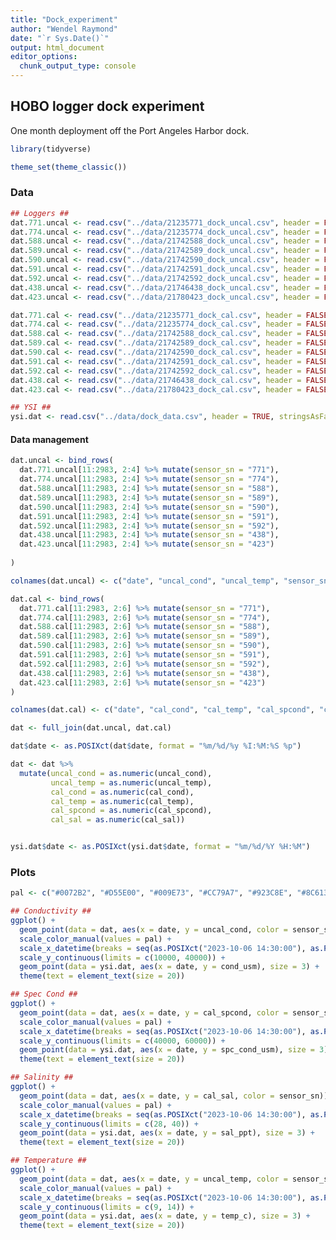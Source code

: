 ```yaml
---
title: "Dock_experiment"
author: "Wendel Raymond"
date: "`r Sys.Date()`"
output: html_document
editor_options: 
  chunk_output_type: console
---
```

## HOBO logger dock experiment
One month deployment off the Port Angeles Harbor dock.

```r
library(tidyverse)

theme_set(theme_classic())
```


### Data
```r
## Loggers ##
dat.771.uncal <- read.csv("../data/21235771_dock_uncal.csv", header = FALSE, stringsAsFactors = FALSE)
dat.774.uncal <- read.csv("../data/21235774_dock_uncal.csv", header = FALSE, stringsAsFactors = FALSE)
dat.588.uncal <- read.csv("../data/21742588_dock_uncal.csv", header = FALSE, stringsAsFactors = FALSE)
dat.589.uncal <- read.csv("../data/21742589_dock_uncal.csv", header = FALSE, stringsAsFactors = FALSE)
dat.590.uncal <- read.csv("../data/21742590_dock_uncal.csv", header = FALSE, stringsAsFactors = FALSE)
dat.591.uncal <- read.csv("../data/21742591_dock_uncal.csv", header = FALSE, stringsAsFactors = FALSE)
dat.592.uncal <- read.csv("../data/21742592_dock_uncal.csv", header = FALSE, stringsAsFactors = FALSE)
dat.438.uncal <- read.csv("../data/21746438_dock_uncal.csv", header = FALSE, stringsAsFactors = FALSE)
dat.423.uncal <- read.csv("../data/21780423_dock_uncal.csv", header = FALSE, stringsAsFactors = FALSE)

dat.771.cal <- read.csv("../data/21235771_dock_cal.csv", header = FALSE, stringsAsFactors = FALSE)
dat.774.cal <- read.csv("../data/21235774_dock_cal.csv", header = FALSE, stringsAsFactors = FALSE)
dat.588.cal <- read.csv("../data/21742588_dock_cal.csv", header = FALSE, stringsAsFactors = FALSE)
dat.589.cal <- read.csv("../data/21742589_dock_cal.csv", header = FALSE, stringsAsFactors = FALSE)
dat.590.cal <- read.csv("../data/21742590_dock_cal.csv", header = FALSE, stringsAsFactors = FALSE)
dat.591.cal <- read.csv("../data/21742591_dock_cal.csv", header = FALSE, stringsAsFactors = FALSE)
dat.592.cal <- read.csv("../data/21742592_dock_cal.csv", header = FALSE, stringsAsFactors = FALSE)
dat.438.cal <- read.csv("../data/21746438_dock_cal.csv", header = FALSE, stringsAsFactors = FALSE)
dat.423.cal <- read.csv("../data/21780423_dock_cal.csv", header = FALSE, stringsAsFactors = FALSE)

## YSI ##
ysi.dat <- read.csv("../data/dock_data.csv", header = TRUE, stringsAsFactors = FALSE)
```

#### Data management
```r
dat.uncal <- bind_rows(
  dat.771.uncal[11:2983, 2:4] %>% mutate(sensor_sn = "771"),
  dat.774.uncal[11:2983, 2:4] %>% mutate(sensor_sn = "774"),
  dat.588.uncal[11:2983, 2:4] %>% mutate(sensor_sn = "588"),
  dat.589.uncal[11:2983, 2:4] %>% mutate(sensor_sn = "589"),
  dat.590.uncal[11:2983, 2:4] %>% mutate(sensor_sn = "590"),
  dat.591.uncal[11:2983, 2:4] %>% mutate(sensor_sn = "591"),
  dat.592.uncal[11:2983, 2:4] %>% mutate(sensor_sn = "592"),
  dat.438.uncal[11:2983, 2:4] %>% mutate(sensor_sn = "438"),
  dat.423.uncal[11:2983, 2:4] %>% mutate(sensor_sn = "423")
  
)

colnames(dat.uncal) <- c("date", "uncal_cond", "uncal_temp", "sensor_sn")

dat.cal <- bind_rows(
  dat.771.cal[11:2983, 2:6] %>% mutate(sensor_sn = "771"),
  dat.774.cal[11:2983, 2:6] %>% mutate(sensor_sn = "774"),
  dat.588.cal[11:2983, 2:6] %>% mutate(sensor_sn = "588"),
  dat.589.cal[11:2983, 2:6] %>% mutate(sensor_sn = "589"),
  dat.590.cal[11:2983, 2:6] %>% mutate(sensor_sn = "590"),
  dat.591.cal[11:2983, 2:6] %>% mutate(sensor_sn = "591"),
  dat.592.cal[11:2983, 2:6] %>% mutate(sensor_sn = "592"),
  dat.438.cal[11:2983, 2:6] %>% mutate(sensor_sn = "438"),
  dat.423.cal[11:2983, 2:6] %>% mutate(sensor_sn = "423")
)

colnames(dat.cal) <- c("date", "cal_cond", "cal_temp", "cal_spcond", "cal_sal", "sensor_sn")

dat <- full_join(dat.uncal, dat.cal)

dat$date <- as.POSIXct(dat$date, format = "%m/%d/%y %I:%M:%S %p")

dat <- dat %>% 
  mutate(uncal_cond = as.numeric(uncal_cond),
         uncal_temp = as.numeric(uncal_temp),
         cal_cond = as.numeric(cal_cond),
         cal_temp = as.numeric(cal_temp),
         cal_spcond = as.numeric(cal_spcond),
         cal_sal = as.numeric(cal_sal))


ysi.dat$date <- as.POSIXct(ysi.dat$date, format = "%m/%d/%Y %H:%M")  
```

### Plots

```r
pal <- c("#0072B2", "#D55E00", "#009E73", "#CC79A7", "#923C8E", "#8C613C", "#E12F61", "#55B4E9", "#666666")

## Conductivity ##
ggplot() +
  geom_point(data = dat, aes(x = date, y = uncal_cond, color = sensor_sn)) +
  scale_color_manual(values = pal) +
  scale_x_datetime(breaks = seq(as.POSIXct("2023-10-06 14:30:00"), as.POSIXct("2023-11-06 13:00:00"), "1 day"), date_labels = "%d", limits = c(as.POSIXct("2023-10-06 14:30:00"), as.POSIXct("2023-11-06 13:00:00"))) +
  scale_y_continuous(limits = c(10000, 40000)) +
  geom_point(data = ysi.dat, aes(x = date, y = cond_usm), size = 3) +
  theme(text = element_text(size = 20))

## Spec Cond ##
ggplot() +
  geom_point(data = dat, aes(x = date, y = cal_spcond, color = sensor_sn)) +
  scale_color_manual(values = pal) +
  scale_x_datetime(breaks = seq(as.POSIXct("2023-10-06 14:30:00"), as.POSIXct("2023-11-06 13:00:00"), "1 day"), date_labels = "%d", limits = c(as.POSIXct("2023-10-06 14:30:00"), as.POSIXct("2023-11-06 13:00:00"))) +
  scale_y_continuous(limits = c(40000, 60000)) +
  geom_point(data = ysi.dat, aes(x = date, y = spc_cond_usm), size = 3) +
  theme(text = element_text(size = 20))

## Salinity ##
ggplot() +
  geom_point(data = dat, aes(x = date, y = cal_sal, color = sensor_sn)) +
  scale_color_manual(values = pal) +
  scale_x_datetime(breaks = seq(as.POSIXct("2023-10-06 14:30:00"), as.POSIXct("2023-11-06 13:00:00"), "1 day"), date_labels = "%d", limits = c(as.POSIXct("2023-10-06 14:30:00"), as.POSIXct("2023-11-06 13:00:00"))) +
  scale_y_continuous(limits = c(28, 40)) +
  geom_point(data = ysi.dat, aes(x = date, y = sal_ppt), size = 3) +
  theme(text = element_text(size = 20))

## Temperature ##
ggplot() +
  geom_point(data = dat, aes(x = date, y = uncal_temp, color = sensor_sn)) +
  scale_color_manual(values = pal) +
  scale_x_datetime(breaks = seq(as.POSIXct("2023-10-06 14:30:00"), as.POSIXct("2023-11-06 13:00:00"), "1 day"), date_labels = "%d", limits = c(as.POSIXct("2023-10-06 14:30:00"), as.POSIXct("2023-11-06 13:00:00"))) +
  scale_y_continuous(limits = c(9, 14)) +
  geom_point(data = ysi.dat, aes(x = date, y = temp_c), size = 3) +
  theme(text = element_text(size = 20))
```

